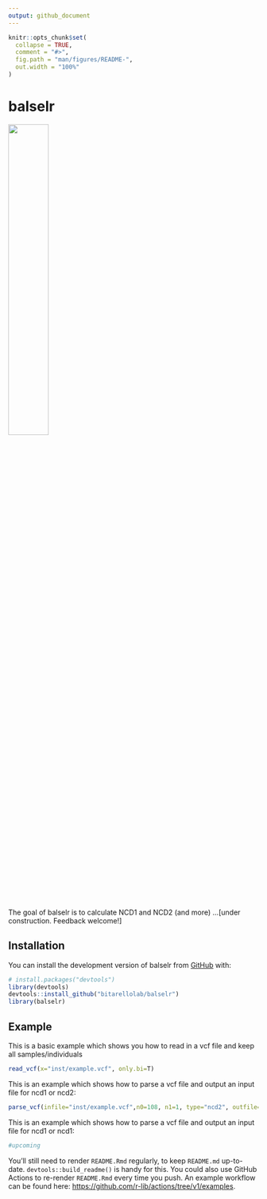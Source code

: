 ```yaml
---
output: github_document
---
```


<!-- README.md is generated from README.Rmd. Please edit that file -->

```r
knitr::opts_chunk$set(
  collapse = TRUE,
  comment = "#>",
  fig.path = "man/figures/README-",
  out.width = "100%"
)
```

# balselr

<!-- badges: start -->
![](images/balselr2.png){width=40% height=40%}
<!-- badges: end -->

The goal of balselr is to calculate NCD1 and NCD2 (and more) ...[under construction. Feedback welcome!]

## Installation

You can install the development version of balselr from [GitHub](https://github.com/) with:

``` r
# install.packages("devtools")
library(devtools)
devtools::install_github("bitarellolab/balselr")
library(balselr)
```


## Example

This is a basic example which shows you how to read in a vcf file and keep all samples/individuals

``` r
read_vcf(x="inst/example.vcf", only.bi=T)
```

This is an example which shows how to parse a vcf file and output an input file for ncd1 or ncd2:

``` r
parse_vcf(infile="inst/example.vcf",n0=108, n1=1, type="ncd2", outfile="example_parse_ncd2.out")
```
This is an example which shows how to parse a vcf file and output an input file for ncd1 or ncd1:

``` r
#upcoming

```

You'll still need to render `README.Rmd` regularly, to keep `README.md` up-to-date. `devtools::build_readme()` is handy for this. You could also use GitHub Actions to re-render `README.Rmd` every time you push. An example workflow can be found here: <https://github.com/r-lib/actions/tree/v1/examples>.


